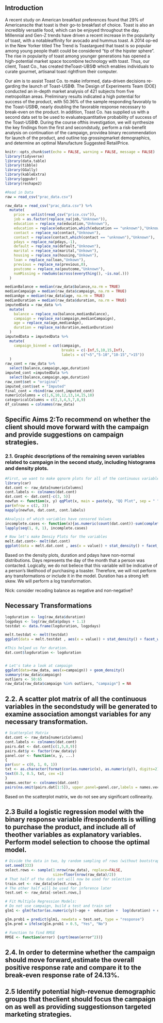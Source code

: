 ## Introduction

A recent study on American breakfast preferences found that 29% of Americanscite that toast is their go-to breakfast of choice.  Toast is also an incredibly versatile food, which can be enjoyed throughout the day.  Millennial and Gen-Z trends have driven a recent increase in the popularity of toast, with a notableaffinity for avocado and hummus toast.  A 2014 op-ed in the New Yorker titled The Trend is Toastargued that toast is so popular among young people thatit could be considered “tip of the hipster sphere”.  The rise in popularity of toast among younger generations has opened a high-potential market space tocombine  technology  with  toast.   Thus,  our  client,  Toast  Co.,  has  created  theToast-UBS© which enables individuals to curate gourmet, artisanal toast rightfrom their computer.  


Our  aim  is  to  assist  Toast  Co. to  make  informed,  data-driven  decisions  re-garding the launch of Toast-USB©.  The Design of Experiments Team (DOE) conducted an in-depth market analysis of 421 subjects from five metropolitan areas.  Preliminary results indicated a high potential for success of the product, with 50.36% of the sample responding favorably to the Toast-USB©, nearly doubling the favorable response necessary to break-even on the product.  In addition, Toast Co.  has supplied us with a second data set to be used to evaluatequantitative probability of success of the Toast-USB©.  During the course ofthis investigation, we will synthesize the key findings from the first and secondstudy, perform a risk-benefit analysis on continuation of the campaign, providea binary recommendation for launch of the product,  and outline top grossingmarket demographics, and determine an optimal Manufacture Suggested RetailPrice.

```r
knitr::opts_chunk$set(echo = FALSE, warning = FALSE, message = FALSE)
library(tidyverse)
library(data.table)
library(tibble)
library(GGally)
library(kableExtra)
library(ggpubr)
library(reshape2)

#Read in Data
raw = read_csv("prac_data.csv")

raw_data = read_csv("prac_data.csv") %>%
  mutate(
    price = unlist(read_csv("price.csv")),
    job = as.factor(replace_na(job,"Unknown")),
    education = replace_na(education,"Unknown"),
    education = replace(education,which(education == "unknown"),"Unknown"),
    contact = replace_na(contact,"Unknown"),
    contact = replace(contact,which(contact == "unknown"),"Unknown"),
    pdays = replace_na(pdays,-1),
    default = replace_na(default,"Unknown"),
    marital = replace_na(marital,"Unkown"),
    housing = replace_na(housing,"Unkown"),
    loan = replace_na(loan,"Unkown"),
    previous = replace_na(previous,0),
    poutcome = replace_na(poutcome,"Unknown"),
    numMissing = rowSums(across(everything(), ~is.na(.)))
  )

medianBalance = median(raw_data$balance,na.rm = TRUE)
medianCampaign = median(raw_data$campaign, na.rm = TRUE)
medianAge = median(raw_data$age, na.rm = TRUE)
medianDuration = median(raw_data$duration, na.rm = TRUE)
imputedData = raw_data %>%
  mutate(
    balance = replace_na(balance,medianBalance),
    campaign = replace_na(campaign,medianCampaign),
    age = replace_na(age,medianAge),
    duration = replace_na(duration,medianDuration)
  )
imputedData = imputedData %>%
  mutate(
    campaign_binned = cut(campaign,
                          breaks = c(-Inf,5,10,15,Inf),
                          labels = c("<5","5-10","10-15",">15"))
  )
raw_cont = raw_data %>%
  select(balance,campaign,age,duration)
imputed_cont =imputedData %>%
  select(balance,campaign,age,duration)
raw_cont$set = "original"
imputed_cont$set = "Imputed"
final_cont = rbind(raw_cont,imputed_cont)
numericColumns = c(1,6,10,12,13,14,15,18)
categoricalColumns = c(2,3,4,5,7,8,9)
df_colnames = colnames(raw_data)
```

## Specific Aims 2:To recommend on whether the client should move forward with the campaign and provide suggestions on campaign strategies.


### 2.1.  Graphic descriptions of the remaining seven variables related to campaign in the second study, including histograms and density plots.

```r
#First, we want to make qqnorm plots for all of the continuous variables, which could be used to supplement density plots and justify transformations (include in the appendix)
library(car)
dat.cont <- raw_data[numericColumns]
cont.labels <- colnames(dat.cont)
dat.cont <- dat.cont[-c(3, 5)]
newfun <- function(x, y) qqPlot(x, main = paste(y, "QQ Plot", sep = " "))
par(mfrow = c(2, 3))
mapply(newfun, dat.cont, cont.labels)

#Analysis of which variables have censored Values
incomplete.cases <- function(x){as.numeric(count(dat.cont))-sum(complete.cases(dat.cont[x]))}
lapply(seq(1, 8, 1), incomplete.cases)

# Now let's make Densiy Plots for the variables
melt.dat.cont<- melt(dat.cont)
ggplot(data = melt.dat.cont , aes(x = value)) + stat_density() + facet_wrap(~variable, scales = "free")
```

Based on the density plots, duration and pdays have non-normal distributions. Days represents the day of the month that a person was contacted.  Logically, we do not beliece that this variable will be indicative of a person's likelihood of purchasing a toaster.  Therefore, we will not perform any transformations or include it in the model.  Duration has a strong left skew.  We will perform a log transformation.  

Nick: consider recoding balance as negative and non-negative?

## Necessary Transformations
```r
logduration <- log(raw_data$duration)
logpdays <- log(raw_data$pdays + 1.1)
testdat <- data.frame(logduration, logpdays)

melt.testdat <- melt(testdat)
ggplot(data = melt.testdat , aes(x = value)) + stat_density() + facet_wrap(~variable, scales = "free")

#This helped us for duration.
dat.cont$logduration <- logduration


# Let's take a look at campaign
ggplot(data=raw_data, aes(x=campaign)) + geom_density()
summary(raw_data$campaign)
outliers <- 50:65
raw_data[raw_data$campaign %in% outliers, "campaign"] = NA

```

## 2.2.  A  scatter  plot  matrix  of  all  the  continuous  variables  in  the  secondstudy will be generated to examine association amongst variables for any necessary transformation.

```r
# Scatterplot Matrix
dat.cont <- raw_data[numericColumns]
cont.labels <- colnames(dat.cont)
pairs.dat <- dat.cont[c(1,5,8,9)]
pairs.dat$y <- factor(raw_data$y)
panel.cor <- function(x, y, ...)
{
par(usr = c(0, 1, 0, 1))
txt <- as.character(format(cor(as.numeric(x), as.numeric(y)), digits=2))
text(0.5, 0.5, txt, cex =1)
}
names.vector <- colnames(dat.cont)
pairs(na.omit(pairs.dat[1:5]), upper.panel=panel.cor,labels = names.vector, col=pairs.dat$y)
```

Based on the scatterplot matrix, we do not see any significant collinearity.


## 2.3  Build a logistic regression model with the binary response variable ifrespondents is willing to purchase the product, and include all of theother variables as explanatory variables.  Perform model selection to choose the optimal model.
```r
# Divide the data in two, by random sampling of rows (without bootstrapping)
set.seed(333)
select.rows <- sample(1:nrow(raw_data), replace=FALSE,
                      size=floor(nrow(raw_data)/2))
# That half of the data set will now be used for selection
train.set <- raw_data[select.rows,]
# The other half will be used for inference later
test.set <- raw_data[-select.rows,]

# Fit Multiple Regression Models:
# Do not use campaign, build a test and train set
glm1 <- glm(factor(as.numeric(y))~age +  education +  log(duration) + campaign_binned, data=train.set, family=binomial)

glm.prob1 = predict(glm1, newdata = test.set, type = "response")
glm.pred = ifelse(glm.prob1 > 0.5, "Yes", "No")

# Function to find RMSE
RMSE <- function(error) {sqrt(mean(error^2))}
```

## 2.4.  In order to determine whether the campaign should move forward,estimate  the  overall  positive  response  rate  and  compare  it  to  the break-even response rate of 24.13%.

## 2.5 Identify potential high-revenue demographic groups that theclient should focus the campaign on as well as providing suggestionson targeted marketing strategies.
